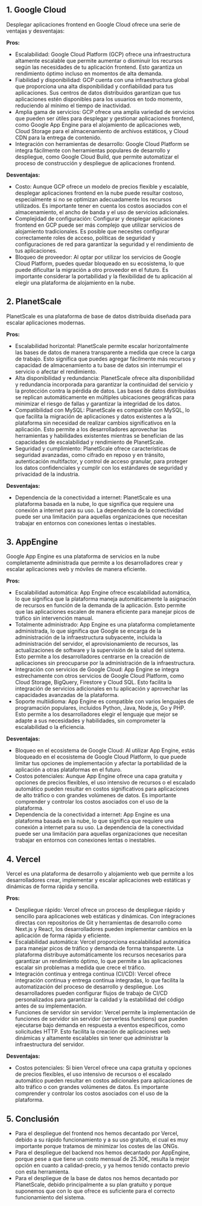 ## 1. Google Cloud
Desplegar aplicaciones frontend en Google Cloud ofrece una serie de ventajas y desventajas:

__Pros:__

- Escalabilidad: Google Cloud Platform (GCP) ofrece una infraestructura altamente escalable que permite aumentar o disminuir los recursos según las necesidades de tu aplicación frontend. Esto garantiza un rendimiento óptimo incluso en momentos de alta demanda.
- Fiabilidad y disponibilidad: GCP cuenta con una infraestructura global que proporciona una alta disponibilidad y confiabilidad para tus aplicaciones. Sus centros de datos distribuidos garantizan que tus aplicaciones estén disponibles para los usuarios en todo momento, reduciendo al mínimo el tiempo de inactividad.
- Amplia gama de servicios: GCP ofrece una amplia variedad de servicios que pueden ser útiles para desplegar y gestionar aplicaciones frontend, como Google App Engine para el alojamiento de aplicaciones web, Cloud Storage para el almacenamiento de archivos estáticos, y Cloud CDN para la entrega de contenido.
- Integración con herramientas de desarrollo: Google Cloud Platform se integra fácilmente con herramientas populares de desarrollo y despliegue, como Google Cloud Build, que permite automatizar el proceso de construcción y despliegue de aplicaciones frontend.

__Desventajas:__

- Costo: Aunque GCP ofrece un modelo de precios flexible y escalable, desplegar aplicaciones frontend en la nube puede resultar costoso, especialmente si no se optimizan adecuadamente los recursos utilizados. Es importante tener en cuenta los costos asociados con el almacenamiento, el ancho de banda y el uso de servicios adicionales.
- Complejidad de configuración: Configurar y desplegar aplicaciones frontend en GCP puede ser más complejo que utilizar servicios de alojamiento tradicionales. Es posible que necesites configurar correctamente roles de acceso, políticas de seguridad y configuraciones de red para garantizar la seguridad y el rendimiento de tus aplicaciones.
- Bloqueo de proveedor: Al optar por utilizar los servicios de Google Cloud Platform, puedes quedar bloqueado en su ecosistema, lo que puede dificultar la migración a otro proveedor en el futuro. Es importante considerar la portabilidad y la flexibilidad de tu aplicación al elegir una plataforma de alojamiento en la nube.

## 2. PlanetScale
PlanetScale es una plataforma de base de datos distribuida diseñada para escalar aplicaciones modernas.

__Pros:__

- Escalabilidad horizontal: PlanetScale permite escalar horizontalmente las bases de datos de manera transparente a medida que crece la carga de trabajo. Esto significa que puedes agregar fácilmente más recursos y capacidad de almacenamiento a tu base de datos sin interrumpir el servicio o afectar el rendimiento.
- Alta disponibilidad y redundancia: PlanetScale ofrece alta disponibilidad y redundancia incorporada para garantizar la continuidad del servicio y la protección contra la pérdida de datos. Las bases de datos distribuidas se replican automáticamente en múltiples ubicaciones geográficas para minimizar el riesgo de fallas y garantizar la integridad de los datos.
- Compatibilidad con MySQL: PlanetScale es compatible con MySQL, lo que facilita la migración de aplicaciones y datos existentes a la plataforma sin necesidad de realizar cambios significativos en la aplicación. Esto permite a los desarrolladores aprovechar las herramientas y habilidades existentes mientras se benefician de las capacidades de escalabilidad y rendimiento de PlanetScale.
- Seguridad y cumplimiento: PlanetScale ofrece características de seguridad avanzadas, como cifrado en reposo y en tránsito, autenticación multifactor, y control de acceso granular, para proteger los datos confidenciales y cumplir con los estándares de seguridad y privacidad de la industria.

__Desventajas:__

- Dependencia de la conectividad a internet: PlanetScale es una plataforma basada en la nube, lo que significa que requiere una conexión a internet para su uso. La dependencia de la conectividad puede ser una limitación para aquellas organizaciones que necesitan trabajar en entornos con conexiones lentas o inestables.

## 3. AppEngine
Google App Engine es una plataforma de servicios en la nube completamente administrada que permite a los desarrolladores crear y escalar aplicaciones web y móviles de manera eficiente.

__Pros:__

- Escalabilidad automática: App Engine ofrece escalabilidad automática, lo que significa que la plataforma maneja automáticamente la asignación de recursos en función de la demanda de la aplicación. Esto permite que las aplicaciones escalen de manera eficiente para manejar picos de tráfico sin intervención manual.
- Totalmente administrado: App Engine es una plataforma completamente administrada, lo que significa que Google se encarga de la administración de la infraestructura subyacente, incluida la administración del servidor, el aprovisionamiento de recursos, las actualizaciones de software y la supervisión de la salud del sistema. Esto permite a los desarrolladores centrarse en la creación de aplicaciones sin preocuparse por la administración de la infraestructura.
- Integración con servicios de Google Cloud: App Engine se integra estrechamente con otros servicios de Google Cloud Platform, como Cloud Storage, BigQuery, Firestore y Cloud SQL. Esto facilita la integración de servicios adicionales en tu aplicación y aprovechar las capacidades avanzadas de la plataforma.
- Soporte multiidioma: App Engine es compatible con varios lenguajes de programación populares, incluidos Python, Java, Node.js, Go y PHP. Esto permite a los desarrolladores elegir el lenguaje que mejor se adapte a sus necesidades y habilidades, sin comprometer la escalabilidad o la eficiencia.

__Desventajas:__
 
- Bloqueo en el ecosistema de Google Cloud: Al utilizar App Engine, estás bloqueado en el ecosistema de Google Cloud Platform, lo que puede limitar tus opciones de implementación y afectar la portabilidad de la aplicación a otras plataformas en el futuro.
- Costos potenciales: Aunque App Engine ofrece una capa gratuita y opciones de precios flexibles, el uso intensivo de recursos o el escalado automático pueden resultar en costos significativos para aplicaciones de alto tráfico o con grandes volúmenes de datos. Es importante comprender y controlar los costos asociados con el uso de la plataforma.
- Dependencia de la conectividad a internet: App Engine es una plataforma basada en la nube, lo que significa que requiere una conexión a internet para su uso. La dependencia de la conectividad puede ser una limitación para aquellas organizaciones que necesitan trabajar en entornos con conexiones lentas o inestables.

## 4. Vercel
Vercel es una plataforma de desarrollo y alojamiento web que permite a los desarrolladores crear, implementar y escalar aplicaciones web estáticas y dinámicas de forma rápida y sencilla.

__Pros:__

- Despliegue rápido: Vercel ofrece un proceso de despliegue rápido y sencillo para aplicaciones web estáticas y dinámicas. Con integraciones directas con repositorios de Git y herramientas de desarrollo como Next.js y React, los desarrolladores pueden implementar cambios en la aplicación de forma rápida y eficiente.
- Escalabilidad automática: Vercel proporciona escalabilidad automática para manejar picos de tráfico y demanda de forma transparente. La plataforma distribuye automáticamente los recursos necesarios para garantizar un rendimiento óptimo, lo que permite a las aplicaciones escalar sin problemas a medida que crece el tráfico.
- Integración continua y entrega continua (CI/CD): Vercel ofrece integración continua y entrega continua integradas, lo que facilita la automatización del proceso de desarrollo y despliegue. Los desarrolladores pueden configurar flujos de trabajo de CI/CD personalizados para garantizar la calidad y la estabilidad del código antes de su implementación.
- Funciones de servidor sin servidor: Vercel permite la implementación de funciones de servidor sin servidor (serverless functions) que pueden ejecutarse bajo demanda en respuesta a eventos específicos, como solicitudes HTTP. Esto facilita la creación de aplicaciones web dinámicas y altamente escalables sin tener que administrar la infraestructura del servidor.

__Desventajas:__

- Costos potenciales: Si bien Vercel ofrece una capa gratuita y opciones de precios flexibles, el uso intensivo de recursos o el escalado automático pueden resultar en costos adicionales para aplicaciones de alto tráfico o con grandes volúmenes de datos. Es importante comprender y controlar los costos asociados con el uso de la plataforma.

## 5. Conclusión
- Para el despliegue del frontend nos hemos decantado por Vercel, debido a su rápido funcionamiento y a su uso gratuito, el cual es muy importante porque tratamos de minimizar los costes de las ONGs.
- Para el despliegue del backend nos hemos decantado por AppEngine, porque pese a que tiene un costo mensual de 25.30€, resulta la mejor opción en cuanto a calidad-precio, y ya hemos tenido contacto previo con esta herramienta.
- Para el despliegue de la base de datos nos hemos decantado por PlanetScale, debido principalmente a su plan gratuito y porque suponemos que con lo que ofrece es suficiente para el correcto funcionamiento del sistema.
